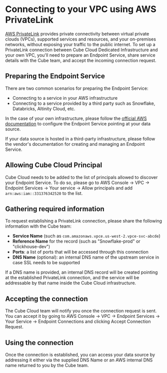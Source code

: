 # Connecting to your VPC using AWS PrivateLink

[AWS PrivateLink][aws-docs-private-link] provides private connectivity between virtual private clouds (VPCs), supported services and resources, and your on-premises networks, without exposing your traffic to the public internet.
To set up a PrivateLink connection between Cube Cloud Dedicated Infrastructure and your own VPC,
you'll need to prepare an Endpoint Service,
share service details with the Cube team, and accept the incoming connection request.

## Preparing the Endpoint Service

There are two common scenarios for preparing the Endpoint Service:
- Connecting to a service in your AWS infrastructure
- Connecting to a service provided by a third party such as Snowflake, Databricks, Altinity Cloud, etc.

In the case of your own infrastructure, please follow the [official AWS documentation][aws-docs-endpoint-service] to configure the Endpoint Service
pointing at your data source.

If your data source is hosted in a third-party infrastructure, please follow the vendor's documentation
for creating and managing an Endpoint Service.

## Allowing Cube Cloud Principal

Cube Cloud needs to be added to the list of principals allowed to discover your Endpoint Service.
To do so, please go to <Btn>AWS Console</Btn> -> <Btn>VPC</Btn> -> <Btn>Endpoint Services</Btn> -> <Btn>Your service</Btn> -> <Btn>Allow principals</Btn>
and add `arn:aws:iam::331376342520` to the list.

## Gathering required information

To request establishing a PrivateLink connection, please share the following information with the Cube team:

- **Service Name** (such as `com.amazonaws.vpce.us-west-2.vpce-svc-abcde`)
- **Reference Name** for the record (such as "Snowflake-prod" or "clickhouse-dev")
- **Ports**: a list of ports that will be accessed through this connection
- **DNS Name** (optional): an internal DNS name of the upstream service in case SSL needs to be supported

If a DNS name is provided, an internal DNS record will be created pointing at the established PrivateLink
connection, and the service will be addressable by that name inside the Cube Cloud infrastructure.

## Accepting the connection

The Cube Cloud team will notify you once the connection request is sent. You can accept it by going to
<Btn>AWS Console</Btn> -> <Btn>VPC</Btn> -> <Btn>Endpoint Services</Btn> -> <Btn>Your Service</Btn> -> <Btn>Endpoint Connections</Btn> and clicking
<Btn>Accept Connection Request</Btn>.

## Using the connection

Once the connection is established, you can access your data source by addressing it either via the
supplied DNS Name or an AWS internal DNS name returned to you by the Cube team.

[aws-docs-private-link]: https://aws.amazon.com/privatelink/
[aws-docs-endpoint-service]: https://docs.aws.amazon.com/vpc/latest/privatelink/configure-endpoint-service.html
